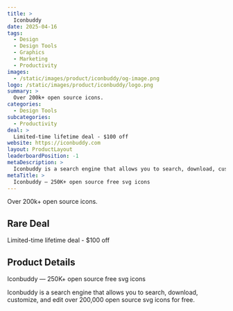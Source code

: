 ```yaml
---
title: >
  Iconbuddy
date: 2025-04-16
tags:
  - Design
  - Design Tools
  - Graphics
  - Marketing
  - Productivity
images:
  - /static/images/product/iconbuddy/og-image.png
logo: /static/images/product/iconbuddy/logo.png
summary: >
  Over 200k+ open source icons.
categories:
  - Design Tools
subcategories:
  - Productivity
deal: >
  Limited-time lifetime deal - $100 off
website: https://iconbuddy.com
layout: ProductLayout
leaderboardPosition: -1
metaDescription: >
  Iconbuddy is a search engine that allows you to search, download, customize, and edit over 200,000 open source svg icons for free.
metaTitle: >
  Iconbuddy — 250K+ open source free svg icons
---
```

Over 200k+ open source icons.

## Rare Deal

Limited-time lifetime deal - $100 off

## Product Details

Iconbuddy — 250K+ open source free svg icons

Iconbuddy is a search engine that allows you to search, download, customize, and edit over 200,000 open source svg icons for free.
